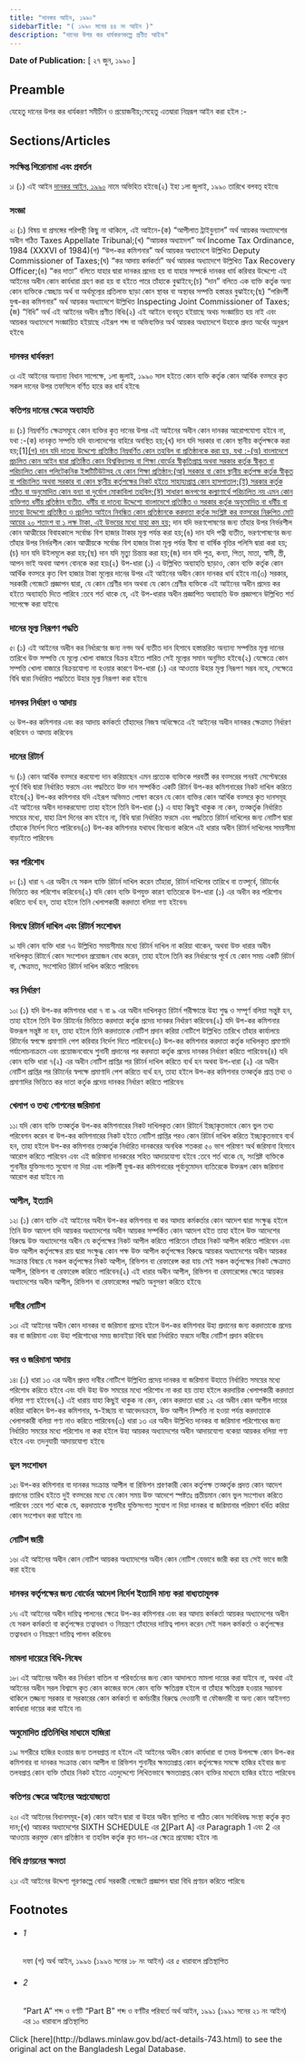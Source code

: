 ```yaml
---
title: "দানকর আইন, ১৯৯০"
sidebarTitle: "( ১৯৯০ সনের ৪৪ নং আইন )"
description: "দানের উপর কর ধার্যকরণকল্পে প্রণীত আইন৷"
---
```


**Date of Publication:** [ ২৭ জুন, ১৯৯০ ]

## Preamble

যেহেতু দানের উপর কর ধার্যকরণ সমীচীন ও প্রয়োজনীয়;সেহেতু এতদ্বারা নিম্নরূপ আইন করা হইল :-

## Sections/Articles

### সংক্ষিপ্ত শিরোনামা এবং প্রবর্তন

১৷ (১) এই আইন [দানকর আইন, ১৯৯০](/laws/act-743 "দানকর আইন, ১৯৯০") নামে অভিহিত হইবে৷(২) ইহা ১লা জুলাই, ১৯৯০ তারিখে বলবত্ হইবে৷

### সংজ্ঞা

২৷ (১) বিষয় বা প্রসঙ্গের পরিপন্থী কিছু না থাকিলে, এই আইনে-(ক) “আপীলাত ট্রাইবুন্যাল” অর্থ আয়কর অধ্যাদেশের অধীন গঠিত Taxes Appellate Tribunal;(খ) “আয়কর অধ্যাদেশ” অর্থ Income Tax Ordinance, 1984 (XXXVI of 1984)(গ) “উপ-কর কমিশনার” অর্থ আয়কর অধ্যাদেশে উল্লিখিত Deputy Commissioner of Taxes;(ঘ) “কর আদায় কর্মকর্তা” অর্থ আয়কর অধ্যাদেশে উল্লিখিত Tax Recovery Officer;(ঙ) “কর দাতা” বলিতে যাহার দ্বারা দানকর প্রদেয় হয় বা যাহার সম্পর্কে দানকর ধার্য করিবার উদ্দেশ্যে এই আইনের অধীন কোন কার্যধারা গ্রহণ করা হয় বা হইতে পারে তাঁহাকে বুঝাইবে;(চ) “দান” বলিতে এক ব্যক্তি কর্তৃক অন্য কোন ব্যক্তিকে স্বেচ্ছায় অর্থ বা অর্থমূল্যের প্রতিলাভ ছাড়া কোন স্থাবর বা অস্থাবর সম্পত্তি হস্তান্তর বুঝাইবে;(ছ) “পরিদর্শী যুগ্ম-কর কমিশনার” অর্থ আয়কর অধ্যাদেশে উল্লিখিত Inspecting Joint Commissioner of Taxes;(জ) “বিধি” অর্থ এই আইনের অধীন প্রণীত বিধি৷(২) এই আইনে ব্যবহৃত হইয়াছে অথচ সংজ্ঞায়িত হয় নাই এবং আয়কর অধ্যাদেশে সংজ্ঞায়িত হইয়াছে এইরূপ শব্দ বা অভিব্যক্তির অর্থ আয়কর অধ্যাদেশে উহাকে প্রদত্ত অর্থের অনুরূপ হইবে৷

### দানকর ধার্যকরণ

৩৷ এই আইনের অন্যান্য বিধান সাপেক্ষে, ১লা জুলাই, ১৯৯০ সাল হইতে কোন ব্যক্তি কর্তৃক কোন আর্থিক বত্সরে কৃত সকল দানের উপর তফসিলে বর্ণিত হারে কর ধার্য হইবে৷

### কতিপয় দানের ক্ষেত্রে অব্যাহতি

৪৷ (১) নিম্নবর্ণিত ক্ষেত্রসমূহে কোন ব্যক্তির কৃত দানের উপর এই আইনের অধীন কোন দানকর আরোপযোগ্য হইবে না, যথা :-(ক) দানকৃত সম্পত্তি যদি বাংলাদেশের বাহিরে অবস্থিত হয়;(খ) দান যদি সরকার বা কোন স্থানীয় কর্তৃপক্ষকে করা হয়;[1][(গ) দান যদি দাতব্য উদ্দেশ্যে প্রতিষ্ঠিত নিম্নবর্ণিত কোন তহবিল বা প্রতিষ্ঠানকে করা হয়, যথা :-(অ) বাংলাদেশে প্রচলিত কোন আইন দ্বারা প্রতিষ্ঠিত কোন বিশ্ববিদ্যালয় বা শিক্ষা বোর্ডের স্বীকৃতিপ্রাপ্ত অথবা সরকার কর্তৃক স্বীকৃত বা পরিচালিত কোন পলিটেকনিক ইন্সটিটিউটসহ যে কোন শিক্ষা প্রতিষ্ঠান;(আ) সরকার বা কোন স্থানীয় কর্তৃপক্ষ কর্তৃক স্বীকৃত বা পরিচালিত অথবা সরকার বা কোন স্থানীয় কর্তৃপক্ষের নিকট হইতে সাহায্যপ্রাপ্ত কোন হাসপাতাল;(ই) সরকার কর্তৃক গঠিত বা অনুমোদিত কোন বন্যা বা দুর্যোগ মোকাবিলা তহবিল;(ঈ) সাধারণ জনগণের কল্যাণার্থে পরিচালিত নয় এমন কোন ব্যক্তিগত ধর্মীয় প্রতিষ্ঠান ব্যতীত, ধর্মীয় বা দাতব্য উদ্দেশ্যে বাংলাদেশে প্রতিষ্ঠিত ও সরকার কর্তৃক অনুমোদিত বা ধর্মীয় বা দাতব্য উদ্দেশ্যে প্রতিষ্ঠিত ও প্রচলিত আইনে নিবন্ধিত কোন প্রতিষ্ঠানকে করদাতা কর্তৃক সংশ্লিষ্ট কর বত্সরের নিরুপিত মোট আয়ের ২০ শতাংশ বা ১ লক্ষ টাকা, এই উভয়ের মধ্যে যাহা কম হয়;](ঘ) দান যদি ভরণপোষণের জন্য তাঁহার উপর নির্ভরশীল কোন আত্মীয়ের বিবাহকালে সর্বোচ্চ বিশ হাজার টাকার মূল্য পর্যন্ত করা হয়;(ঙ) দান যদি পত্নী ব্যতীত, ভরণপোষণের জন্য তাঁহার উপর নির্ভরশীল কোন আত্মীয়কে সর্বোচ্চ বিশ হাজার টাকা মূল্য পর্যন্ত বীমা বা বার্ষিক বৃত্তির পলিসি দ্বারা করা হয়;(চ) দান যদি উইলমূলে করা হয়;(ছ) দান যদি মৃত্যু চিন্তায় করা হয়;(জ) দান যদি পুত্র, কন্যা, পিতা, মাতা, স্বামী, স্ত্রী, আপন ভাই অথবা আপন বোনকে করা হয়৷(২) উপ-ধারা (১) এ উল্লিখিত অব্যাহতি ছাড়াও, কোন ব্যক্তি কর্তৃক কোন আর্থিক বত্সরে কৃত বিশ হাজার টাকা মূল্যের দানের উপর এই আইনের অধীন কোন দানকর ধার্য হইবে না৷(৩) সরকার, সরকারী গেজেটে প্রজ্ঞাপন দ্বারা, যে কোন শ্রেণীর দান অথবা যে কোন শ্রেণীর ব্যক্তিকে এই আইনের অধীন প্রদেয় কর হইতে অব্যাহতি দিতে পারিবে :তবে শর্ত থাকে যে, এই উপ-ধারার অধীন প্রজ্ঞাপিত অব্যাহতি উক্ত প্রজ্ঞাপনে উল্লিখিত শর্ত সাপেক্ষে করা যাইবে৷

### দানের মূল্য নিরূপণ পদ্ধতি

৫৷ (১) এই আইনের অধীন কর নির্ধারণের জন্য নগদ অর্থ ব্যতীত দান হিসাবে হস্তান্তরিত অন্যান্য সম্পত্তির মূল্য দানের তারিখে উক্ত সম্পত্তি যে মূল্যে খোলা বাজারে বিক্রয় হইতে পারিত সেই মূল্যের সমান অনুমিত হইবে৷(২) যেক্ষেত্রে কোন সম্পত্তি খোলা বাজারে বিক্রয়যোগ্য না হওয়ার কারণে উপ-ধারা (১) এর আওতায় উহার মূল্য নিরূপণ সম্ভব নহে, সেক্ষেত্রে বিধি দ্বারা নির্ধারিত পদ্ধতিতে উহার মূল্য নিরূপণ করা হইবে৷

### দানকর নির্ধারণ ও আদায়

৬৷ উপ-কর কমিশনার এবং কর আদায় কর্মকর্তা তাঁহাদের নিজস্ব অধিক্ষেত্রে এই আইনের অধীন দানকর ক্ষেত্রমত নির্ধারণ করিবেন ও আদায় করিবেন৷

### দানের রিটার্ন

৭৷ (১) কোন আর্থিক বত্সরে করযোগ্য দান করিয়াছেন এমন প্রত্যেক ব্যক্তিকে পরবর্তী কর বত্সরের পনরই সেপ্টেম্বরের পূর্বে বিধি দ্বারা নির্ধারিত ফরমে এবং পদ্ধতিতে উক্ত দান সম্পর্কিত একটি রিটার্ন উপ-কর কমিশনারের নিকট দাখিল করিতে হইবে৷(২) উপ-কর কমিশনার যদি এইরূপ অভিমত পোষণ করেন যে কোন ব্যক্তির কোন আর্থিক বত্সরে কৃত দানসমূহ এই আইনের অধীন দানকরযোগ্য তাহা হইলে তিনি উপ-ধারা (১) এ যাহা কিছুই থাকুক না কেন, তত্কর্তৃক নির্ধারিত সময়ের মধ্যে, যাহা ত্রিশ দিনের কম হইবে না, বিধি দ্বারা নির্ধারিত ফরমে এবং পদ্ধতিতে রিটার্ন দাখিলের জন্য নোটিশ দ্বারা তাঁহাকে নির্দেশ দিতে পারিবেন৷(৩) উপ-কর কমিশনার যথাযথ বিবেচনা করিলে এই ধারার অধীন রিটার্ন দাখিলের সময়সীমা বাড়াইতে পারিবেন৷

### কর পরিশোধ

৮৷ (১) ধারা ৭ এর অধীন যে সকল ব্যক্তি রিটার্ন দাখিল করেন তাঁহারা, রিটার্ন দাখিলের তারিখে বা তত্পূর্বে, রিটার্নের ভিত্তিতে কর পরিশোধ করিবেন৷(২) যদি কোন ব্যক্তি উপযুক্ত কারণ ব্যতিরেকে উপ-ধারা (১) এর অধীন কর পরিশোধ করিতে ব্যর্থ হন, তাহা হইলে তিনি খেলাপকারী করদাতা বলিয়া গণ্য হইবেন৷

### বিলম্বে রিটার্ন দাখিল এবং রিটার্ন সংশোধন

৯৷ যদি কোন ব্যক্তি ধারা ৭এ উল্লিখিত সময়সীমার মধ্যে রিটার্ন দাখিল না করিয়া থাকেন, অথবা উক্ত ধারার অধীন দাখিলকৃত রিটার্নে কোন সংশোধন প্রয়োজন বোধ করেন, তাহা হইলে তিনি কর নির্ধারণের পূর্বে যে কোন সময় একটি রিটার্ন বা, ক্ষেত্রমত, সংশোধিত রিটার্ন দাখিল করিতে পারিবেন৷

### কর নির্ধারণ

১০৷ (১) যদি উপ-কর কমিশনার ধারা ৭ বা ৯ এর অধীন দাখিলকৃত রিটার্ন পরীক্ষান্তে উহা শুদ্ধ ও সম্পূর্ণ বলিয়া সন্তুষ্ট হন, তাহা হইলে তিনি উক্ত রিটার্নের ভিত্তিতে করদাতা কর্তৃক প্রদেয় দানকর নির্ধারণ করিবেন৷(২) যদি উপ-কর কমিশনার উক্তরূপ সন্তুষ্ট না হন, তাহা হইলে তিনি করদাতাকে নোটিশ প্রদান করিয়া নোটিশে উল্লিখিত তারিখে তাঁহার কার্যালয়ে রিটার্নের স্বপক্ষে প্রমাণাদি পেশ করিবার নির্দেশ দিতে পারিবেন৷(৩) উপ-কর কমিশনার করদাতা কর্তৃক দাখিলকৃত প্রমাণাদি পর্যালোচনাক্রমে এবং প্রয়োজনবোধে শুনানী প্রদানের পর করদাতা কর্তৃক প্রদেয় দানকর নির্ধারণ করিতে পারিবেন৷(৪) যদি কোন ব্যক্তি ধারা ৭(২) এর অধীন নোটিশ প্রাপ্তির পর রিটার্ন দাখিল করিতে ব্যর্থ হন অথবা উপ-ধারা (২) এর অধীন নোটিশ প্রাপ্তির পর রিটার্নের স্বপক্ষে প্রমাণাদি পেশ করিতে ব্যর্থ হন, তাহা হইলে উপ-কর কমিশনার তত্কর্তৃক প্রাপ্ত তথ্য ও প্রমাণাদির ভিত্তিতে কর দাতা কর্তৃক প্রদেয় দানকর নির্ধারণ করিতে পারিবেন৷

### খেলাপ ও তথ্য গোপনের জরিমানা

১১৷ যদি কোন ব্যক্তি তত্কর্তৃক উপ-কর কমিশনারের নিকট দাখিলকৃত কোন রিটার্নে ইচ্ছাকৃতভাবে কোন ভুল তথ্য পরিবেশন করেন বা উপ-কর কমিশনারের নিকট হইতে নোটিশ প্রাপ্তির পরও কোন রিটার্ন দাখিল করিতে ইচ্ছাকৃতভাবে ব্যর্থ হন, তাহা হইলে উপ-কর কমিশনার তত্কর্তৃক নির্ধারিত দানকরের অনধিক শতকরা ৫০ ভাগ পরিমাণ অর্থ জরিমানা হিসাবে আরোপ করিতে পারিবেন এবং এই জরিমানা দানকরের সহিত আদায়যোগ্য হইবে :তবে শর্ত থাকে যে, সংশ্লিষ্ট ব্যক্তিকে শুনানীর যুক্তিসংগত সুযোগ না দিয়া এবং পরিদর্শী যুগ্ম-কর কমিশনারের পূর্বানুমোদন ব্যতিরেকে উক্তরূপ কোন জরিমানা আরোপ করা যাইবে না৷

### আপীল, ইত্যাদি

১২৷ (১) কোন ব্যক্তি এই আইনের অধীন উপ-কর কমিশনার বা কর আদায় কর্মকর্তার কোন আদেশ দ্বারা সংক্ষুব্ধ হইলে তিনি উক্ত আদেশ যদি আয়কর অধ্যাদেশের অধীন আয়কর সম্পর্কিত কোন আদেশ হইত তাহা হইলে উক্ত আদেশের বিরুদ্ধে উক্ত অধ্যাদেশের অধীন যে কর্তৃপক্ষের নিকট আপীল করিতে পারিতেন তাঁহার নিকট আপীল করিতে পারিবেন এবং উক্ত আপীল কর্তৃপক্ষের রায় দ্বারা সংক্ষুব্ধ কোন পক্ষ উক্ত আপীল কর্তৃপক্ষের বিরুদ্ধে আয়কর অধ্যাদেশের অধীন আয়কর সংক্রান্ত বিষয়ে যে সকল কর্তৃপক্ষের নিকট আপীল, রিভিশন বা রেফারেন্স করা যায় সেই সকল কর্তৃপক্ষের নিকট ক্ষেত্রমত আপীল, রিভিশন বা রেফারেন্স করিতে পারিবেন৷(২) এই ধারার অধীন আপীল, রিভিশন বা রেফারেন্সের ক্ষেত্রে আয়কর অধ্যাদেশের অধীন আপীল, রিভিশন বা রেফারেন্সের পদ্ধতি অনুসরণ করিতে হইবে৷

### দাবীর নোটিশ

১৩৷ এই আইনের অধীন কোন দানকর বা জরিমানা প্রদেয় হইলে উপ-কর কমিশনার উহা প্রদানের জন্য করদাতাকে প্রদেয় কর বা জরিমানা এবং উহা পরিশোধের সময় জানাইয়া বিধি দ্বারা নির্ধারিত ফরমে দাবীর নোটিশ প্রদান করিবেন৷

### কর ও জরিমানা আদায়

১৪৷ (১) ধারা ১৩ এর অধীন প্রদত্ত দাবীর নোটিশে উল্লিখিত প্রদেয় দানকর বা জরিমানা উহাতে নির্ধারিত সময়ের মধ্যে পরিশোধ করিতে হইবে এবং যদি উহা উক্ত সময়ের মধ্যে পরিশোধ না করা হয় তাহা হইলে করদায়িক খেলাপকারী করদাতা বলিয়া গণ্য হইবেন৷(২) এই ধারায় যাহা কিছুই থাকুক না কেন, কোন করদাতা ধারা ১২ এর অধীন কোন আপীল দায়ের করিয়া থাকিলে উপ-কর কমিশনার, স্ব-ইচ্ছায় বা আবেদনক্রমে, উক্ত আপীল নিষ্পত্তি না হওয়া পর্যন্ত করদাতাকে খেলাপকারী বলিয়া গণ্য নাও করিতে পারিবেন৷(৩) ধারা ১৩ এর অধীন উল্লিখিত দানকর বা জরিমানা পরিশোধের জন্য নির্ধারিত সময়ের মধ্যে পরিশোধ না করা হইলে উহা আয়কর অধ্যাদেশের অধীন আদায়যোগ্য বকেয়া আয়কর বলিয়া গণ্য হইবে এবং তদনুযায়ী আদায়যোগ্য হইবে৷

### ভুল সংশোধন

১৫৷ উপ-কর কমিশনার বা দানকর সংক্রান্ত আপীল বা রিভিশন শ্রবণকারী কোন কর্তৃপক্ষ তত্কর্তৃক প্রদত্ত কোন আদেশ প্রদানের তারিখ হইতে দুই বত্সরের মধ্যে যে কোন সময় উক্ত আদেশে স্পষ্টতঃ প্রতীয়মান কোন ভুল সংশোধন করিতে পারিবেন :তবে শর্ত থাকে যে, করদাতাকে শুনানীর যুক্তিসংগত সুযোগ না দিয়া দানকর বা জরিমানার পরিমাণ বর্ধিত করিয়া কোন সংশোধন করা যাইবে না৷

### নোটিশ জারী

১৬৷ এই আইনের অধীন কোন নোটিশ আয়কর অধ্যাদেশের অধীন কোন নোটিশ যেভাবে জারী করা হয় সেই ভাবে জারী করা হইবে৷

### দানকর কর্তৃপক্ষের জন্য বোর্ডের আদেশ নির্দেশ ইত্যাদি মান্য করা বাধ্যতামূলক

১৭৷ এই আইনের অধীন দায়িত্ব পালনের ক্ষেত্রে উপ-কর কমিশনার এবং কর আদায় কর্মকর্তা আয়কর অধ্যাদেশের অধীন যে সকল কর্মকর্তা বা কর্তৃপক্ষের তত্বাবধান ও নিয়ন্ত্রণে তাঁহাদের দায়িত্ব পালন করেন সেই সকল কর্মকর্তা ও কর্তৃপক্ষের তত্বাবধান ও নিয়ন্ত্রণে দায়িত্ব পালন করিবেন৷

### মামলা দায়েরে বিধি-নিষেধ

১৮৷ এই আইনের অধীন কর নির্ধারণ বাতিল বা পরিবর্তনের জন্য কোন আদালতে মামলা দায়ের করা যাইবে না, অথবা এই আইনের অধীন সরল বিশ্বাসে কৃত কোন কাজের ফলে কোন ব্যক্তি ক্ষতিগ্রস্ত হইলে বা তাঁহার ক্ষতিগ্রস্ত হওয়ার সম্ভাবনা থাকিলে তজ্জন্য সরকার বা সরকারের কোন কর্মকর্তা বা কর্মচারীর বিরুদ্ধে দেওয়ানী বা ফৌজদারী বা অন্য কোন আইনগত কার্যধারা দায়ের করা যাইবে না৷

### অনুমোদিত প্রতিনিধির মাধ্যমে হাজিরা

১৯৷ সশরীরে হাজির হওয়ার জন্য তলবপ্রাপ্ত না হইলে এই আইনের অধীন কোন কার্যধারা বা তদন্ত উপলক্ষে কোন উপ-কর কমিশনার বা দানকর সংক্রান্ত কোন আপীল বা রিভিশন শুনানীর ক্ষমতাপ্রাপ্ত কোন কর্তৃপক্ষের সমক্ষে হাজির হইবার জন্য তলবপ্রাপ্ত কোন ব্যক্তি তাঁহার নিকট হইতে এতদুদ্দেশ্যে লিখিতভাবে ক্ষমতাপ্রাপ্ত কোন ব্যক্তির মাধ্যমে হাজির হইতে পারিবেন৷

### কতিপয় ক্ষেত্রে আইনের অপ্রযোজ্যতা

২০৷ এই আইনের বিধানসমূহ-(ক) কোন আইন দ্বারা বা উহার অধীন স্থাপিত বা গঠিত কোন সংবিধিবদ্ধ সংস্থা কর্তৃক কৃত দান;(খ) আয়কর অধ্যাদেশের SIXTH SCHEDULE এর [2](1)[Part A] এর Paragraph 1 এবং 2 এর আওতায় করমুক্ত কোন প্রতিষ্ঠান বা তহবিল কর্তৃক কৃত দান-এর ক্ষেত্রে প্রযোজ্য হইবে না৷

### বিধি প্রণয়নের ক্ষমতা

২১৷ এই আইনের উদ্দেশ্য পূরণকল্পে বোর্ড সরকারী গেজেটে প্রজ্ঞাপন দ্বারা বিধি প্রণয়ন করিতে পারিবে৷

## Footnotes

- ###### 1

  দফা (গ) অর্থ আইন, ১৯৯৬ (১৯৯৬ সনের ১৮ নং আইন) এর ৫ ধারাবলে প্রতিস্থাপিত

- ###### 2

  “Part A” শব্দ ও বর্ণটি “Part B” শব্দ ও বর্ণটির পরিবর্তে অর্থ আইন, ১৯৯১ (১৯৯১ সনের ২১ নং আইন) এর ১০ ধারাবলে প্রতিস্থাপিত

<Note>
  Click [here](http://bdlaws.minlaw.gov.bd/act-details-743.html) to see the original act on the Bangladesh Legal Database.
</Note>
